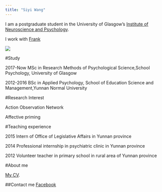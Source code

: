 ```yaml
---
title: "Siyi Wang"   
---
```


I am a postgraduate student in the University of Glasgow's
[Institute of Neuroscience and Psychology](http://www.gla.ac.uk/researchinstitutes/neurosciencepsychology/).

I work with [Frank](http://supervisor/website)



![](images/syi.jpeg)   

#Study    

2017-Now  MSc in Research Methods of Psychological Science,School Psychology, University of Glasgow

2012-2016 BSc in Applied Psychology, School of Education Science and Management,Yunnan Normal University




#Research Interest

Action Observation Network

Affective priming

#Teaching experience

2015        Intern of Office of Legislative Affairs in Yunnan province 

2014        Professional internship in psychiatric clinic in Yunnan province

2012        Volunteer teacher in primary school in rural area of Yunnan province


#About me

[My CV](My CV.docx).



##Contact me
[Facebook](https://www.facebook.com/siyi.wang.319)



